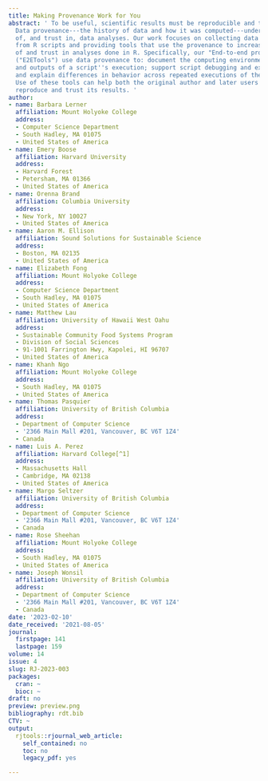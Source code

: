 ```yaml
---
title: Making Provenance Work for You
abstract: ' To be useful, scientific results must be reproducible and trustworthy.
  Data provenance---the history of data and how it was computed---underlies reproducibility
  of, and trust in, data analyses. Our work focuses on collecting data provenance
  from R scripts and providing tools that use the provenance to increase the reproducibility
  of and trust in analyses done in R. Specifically, our "End-to-end provenance tools"
  ("E2ETools") use data provenance to: document the computing environment and inputs
  and outputs of a script''s execution; support script debugging and exploration;
  and explain differences in behavior across repeated executions of the same script.
  Use of these tools can help both the original author and later users of a script
  reproduce and trust its results. '
author:
- name: Barbara Lerner
  affiliation: Mount Holyoke College
  address:
  - Computer Science Department
  - South Hadley, MA 01075
  - United States of America
- name: Emery Boose
  affiliation: Harvard University
  address:
  - Harvard Forest
  - Petersham, MA 01366
  - United States of America
- name: Orenna Brand
  affiliation: Columbia University
  address:
  - New York, NY 10027
  - United States of America
- name: Aaron M. Ellison
  affiliation: Sound Solutions for Sustainable Science
  address:
  - Boston, MA 02135
  - United States of America
- name: Elizabeth Fong
  affiliation: Mount Holyoke College
  address:
  - Computer Science Department
  - South Hadley, MA 01075
  - United States of America
- name: Matthew Lau
  affiliation: University of Hawaii West Oahu
  address:
  - Sustainable Community Food Systems Program
  - Division of Social Sciences
  - 91-1001 Farrington Hwy, Kapolei, HI 96707
  - United States of America
- name: Khanh Ngo
  affiliation: Mount Holyoke College
  address:
  - South Hadley, MA 01075
  - United States of America
- name: Thomas Pasquier
  affiliation: University of British Columbia
  address:
  - Department of Computer Science
  - '2366 Main Mall #201, Vancouver, BC V6T 1Z4'
  - Canada
- name: Luis A. Perez
  affiliation: Harvard College[^1]
  address:
  - Massachusetts Hall
  - Cambridge, MA 02138
  - United States of America
- name: Margo Seltzer
  affiliation: University of British Columbia
  address:
  - Department of Computer Science
  - '2366 Main Mall #201, Vancouver, BC V6T 1Z4'
  - Canada
- name: Rose Sheehan
  affiliation: Mount Holyoke College
  address:
  - South Hadley, MA 01075
  - United States of America
- name: Joseph Wonsil
  affiliation: University of British Columbia
  address:
  - Department of Computer Science
  - '2366 Main Mall #201, Vancouver, BC V6T 1Z4'
  - Canada
date: '2023-02-10'
date_received: '2021-08-05'
journal:
  firstpage: 141
  lastpage: 159
volume: 14
issue: 4
slug: RJ-2023-003
packages:
  cran: ~
  bioc: ~
draft: no
preview: preview.png
bibliography: rdt.bib
CTV: ~
output:
  rjtools::rjournal_web_article:
    self_contained: no
    toc: no
    legacy_pdf: yes

---
```

